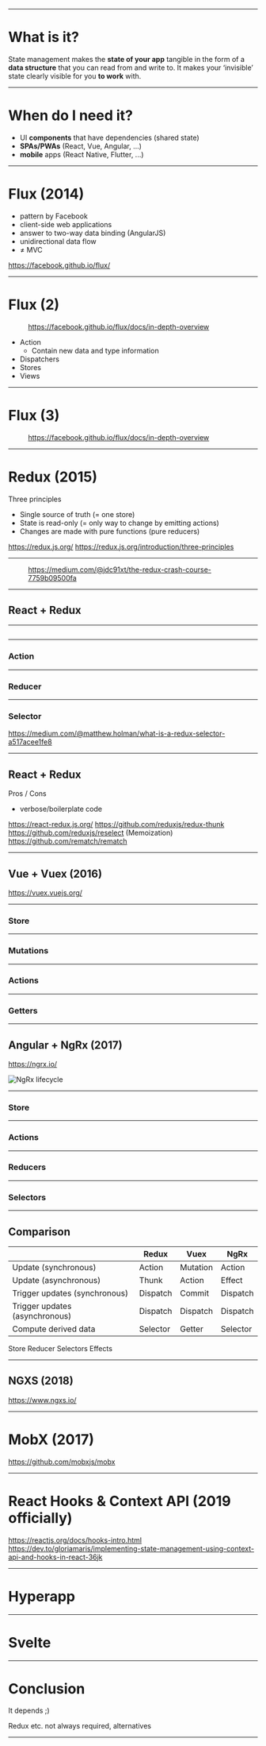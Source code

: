 
<Title>State management in JavaScript</Title>

---

# What is it?

<Quote author="Raquel Moss" url="https://egghead.io/articles/what-is-state-why-do-i-need-to-manage-it">
State management makes the <strong>state of your app</strong> tangible in the form of a <strong>data structure</strong> that you can read from and write to. It makes your ‘invisible’ state clearly visible for you <strong>to work</strong> with.
</Quote>

---

# When do I need it?

- UI **components** that have dependencies (shared state)
- **SPAs/PWAs** (React, Vue, Angular, ...)
- **mobile** apps (React Native, Flutter, ...)


---

# Flux (2014)

- pattern by Facebook
- client-side web applications
- answer to two-way data binding (AngularJS)
- unidirectional data flow
- ≠ MVC

<Footnotes>
    <a href="https://facebook.github.io/flux/">https://facebook.github.io/flux/</a>
</Footnotes>

---

# Flux (2)

<Figure src="https://facebook.github.io/flux/img/overview/flux-simple-f8-diagram-1300w.png" alt="Basic Flux Structure">
    <a href="https://facebook.github.io/flux/docs/in-depth-overview">https://facebook.github.io/flux/docs/in-depth-overview</a>
</Figure>


- Action
    - Contain new data and type information
- Dispatchers
- Stores
- Views

---

# Flux (3)


<Figure src="https://facebook.github.io/flux/img/overview/flux-simple-f8-diagram-explained-1300w.png" alt="Detailed Flux flow">
    <a href="https://facebook.github.io/flux/docs/in-depth-overview">https://facebook.github.io/flux/docs/in-depth-overview</a>
</Figure>

---

# Redux (2015)

Three principles
- Single source of truth (= one store)
- State is read-only (= only way to change by emitting actions)
- Changes are made with pure functions (pure reducers)

<Footnotes>
    <a href="https://redux.js.org/">https://redux.js.org/</a>
    <a href="https://redux.js.org/introduction/three-principles">https://redux.js.org/introduction/three-principles</a>
</Footnotes>

---

<Figure src="https://miro.medium.com/max/1572/1*f0yed8d3cHXd615cV1oBKw.png" alt="Redux flow">
    <a href="https://medium.com/@jdc91xt/the-redux-crash-course-7759b09500fa">https://medium.com/@jdc91xt/the-redux-crash-course-7759b09500fa</a>
</Figure>

---

## React + Redux

<Stackblitz id="uum-react-redux-example"></Stackblitz>

---

<CodeSurfer>

  ```js 1:5 file=./redux-react/store.js title="Store" 
  ```

</CodeSurfer>

---

### Action

---

### Reducer

---

### Selector

https://medium.com/@matthew.holman/what-is-a-redux-selector-a517acee1fe8

---

## React + Redux

Pros / Cons

- verbose/boilerplate code

https://react-redux.js.org/
https://github.com/reduxjs/redux-thunk
https://github.com/reduxjs/reselect (Memoization)
https://github.com/rematch/rematch

---

## Vue + Vuex (2016)

https://vuex.vuejs.org/

---

### Store

---

### Mutations

---

### Actions

---

### Getters

---

## Angular + NgRx (2017)

https://ngrx.io/


![NgRx lifecycle](https://ngrx.io/generated/images/guide/store/state-management-lifecycle.png)

---

### Store

---

### Actions

---

### Reducers

---

### Selectors

---

## Comparison

|                                     | Redux    | Vuex     | NgRx     |
| ----------------------------------  | -------- | -------- | -------- |
| Update (synchronous)                | Action   | Mutation | Action   | 
| Update (asynchronous)               | Thunk    | Action   | Effect   |
| Trigger updates (synchronous)       | Dispatch | Commit   | Dispatch |
| Trigger updates (asynchronous)      | Dispatch | Dispatch | Dispatch |
| Compute derived data                | Selector | Getter   | Selector |

Store
Reducer
Selectors
Effects



---

## NGXS (2018)

https://www.ngxs.io/

---

# MobX (2017)

https://github.com/mobxjs/mobx

---

# React Hooks & Context API (2019 officially)

https://reactjs.org/docs/hooks-intro.html
https://dev.to/gloriamaris/implementing-state-management-using-context-api-and-hooks-in-react-36jk

---

# Hyperapp

---

# Svelte

---

# Conclusion

It depends ;)

Redux etc. not always required, alternatives

---